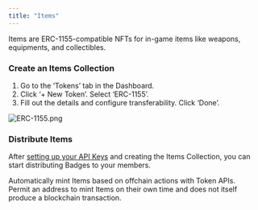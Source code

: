```yaml
---
title: "Items"
---
```


Items are ERC-1155-compatible NFTs for in-game items like weapons, equipments, and collectibles.

### Create an Items Collection

1. Go to the ‘Tokens’ tab in the Dashboard.
2. Click ‘+ New Token’. Select ‘ERC-1155’.
3. Fill out the details and configure transferability. Click ‘Done’.

![ERC-1155.png](https://station-images.nyc3.digitaloceanspaces.com/8a4cc1d6-8ef6-429b-85ae-a8f7c479c805.png)


### Distribute Items

After [setting up your API Keys](/introduction/setting-up) and creating the Items Collection, you can start distributing Badges to your members.

<CardGroup cols={2}>
<Card
    title="Mint API"
    icon="terminal"
    iconType="solid"
    href="/api-reference/v1/erc1155/post/mint"
  >
    <div style={{ paddingTop: "8px", fontSize: "14px" }}>
      Automatically mint Items based on offchain actions with Token APIs.  
    </div>
  </Card>
  <Card
    title="Permit API"
    icon="terminal"
    iconType="solid"
    href="/api-reference/v1/erc1155/post/permit"
  >
    <div style={{ paddingTop: "8px", fontSize: "14px" }}>
      Permit an address to mint Items on their own time and does not itself produce a blockchain transaction.  
    </div>
  </Card>
</CardGroup>